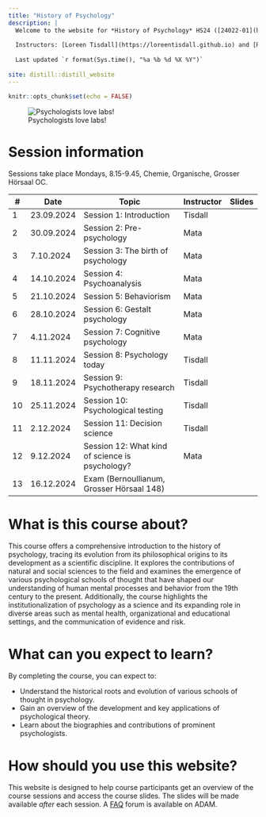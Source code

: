 ```yaml
---
title: "History of Psychology"
description: |
  Welcome to the website for *History of Psychology* HS24 ([24022-01](https://vorlesungsverzeichnis.unibas.ch/de/home?id=284661))
  
  Instructors: [Loreen Tisdall](https://loreentisdall.github.io) and [Rui Mata](https://psychologie.unibas.ch/de/personen/rui-mata/about-me/), University of Basel
  
  Last updated `r format(Sys.time(), "%a %b %d %X %Y")`
  
site: distill::distill_website
---
```


```r
knitr::opts_chunk$set(echo = FALSE)

```

![Psychologists love labs!](photos/lab.jpg)

# Session information

Sessions take place Mondays, 8.15-9.45, Chemie, Organische, Grosser Hörsaal OC. 

::: l-body
| # | Date     | Topic                         | Instructor | Slides |
|---| ---------|-------------------------------|--------| --------|
| 1 | 23.09.2024 | Session 1: Introduction | Tisdall | |
| 2 | 30.09.2024 | Session 2: Pre-psychology | Mata | |
| 3 | 7.10.2024 | Session 3: The birth of psychology | Mata | |
| 4 | 14.10.2024 | Session 4: Psychoanalysis | Mata | |
| 5 | 21.10.2024 | Session 5: Behaviorism| Mata | |
| 6 | 28.10.2024 | Session 6: Gestalt psychology| Mata | |
| 7 | 4.11.2024 | Session 7: Cognitive psychology | Mata| |
| 8 | 11.11.2024 | Session 8: Psychology today| Tisdall | |
| 9 | 18.11.2024 | Session 9: Psychotherapy research| Tisdall | |
|10 | 25.11.2024 | Session 10: Psychological testing| Tisdall | |
|11 | 2.12.2024 | Session 11: Decision science | Tisdall | |
|12 | 9.12.2024 | Session 12: What kind of science is psychology?| Mata | |
|13 | 16.12.2024 | Exam (Bernoullianum, Grosser Hörsaal 148) |  |
:::

# What is this course about?

This course offers a comprehensive introduction to the history of psychology, tracing its evolution from its philosophical origins to its development as a scientific discipline. It explores the contributions of natural and social sciences to the field and examines the emergence of various psychological schools of thought that have shaped our understanding of human mental processes and behavior from the 19th century to the present. Additionally, the course highlights the institutionalization of psychology as a science and its expanding role in diverse areas such as mental health, organizational and educational settings, and the communication of evidence and risk.

# What can you expect to learn?

By completing the course, you can expect to:

- Understand the historical roots and evolution of various schools of thought in psychology.
- Gain an overview of the development and key applications of psychological theory.
- Learn about the biographies and contributions of prominent psychologists.

# How should you use this website?

This website is designed to help course participants get an overview of the course sessions and access the course slides. The slides will be made available *after* each session. A [FAQ](https://adam.unibas.ch/goto_adam_crs_1687450.html) forum is available on ADAM. 